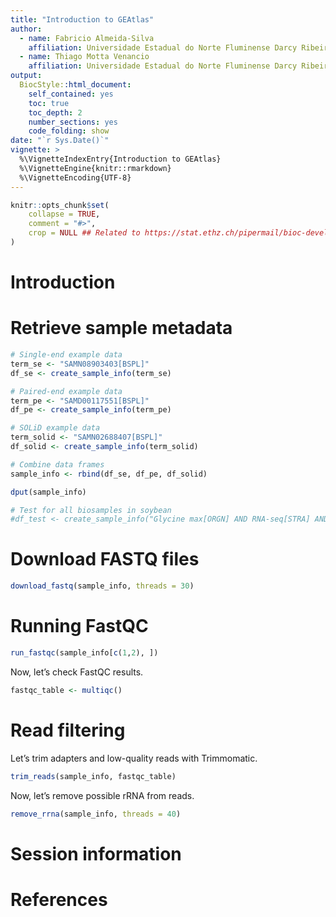 ```yaml
---
title: "Introduction to GEAtlas"
author: 
  - name: Fabricio Almeida-Silva
    affiliation: Universidade Estadual do Norte Fluminense Darcy Ribeiro, RJ, Brazil
  - name: Thiago Motta Venancio
    affiliation: Universidade Estadual do Norte Fluminense Darcy Ribeiro, RJ, Brazil
output: 
  BiocStyle::html_document:
    self_contained: yes
    toc: true
    toc_depth: 2
    number_sections: yes
    code_folding: show
date: "`r Sys.Date()`"
vignette: >
  %\VignetteIndexEntry{Introduction to GEAtlas}
  %\VignetteEngine{knitr::rmarkdown}
  %\VignetteEncoding{UTF-8}  
---
```


```r
knitr::opts_chunk$set(
    collapse = TRUE,
    comment = "#>",
    crop = NULL ## Related to https://stat.ethz.ch/pipermail/bioc-devel/2020-April/016656.html
)
```


# Introduction

# Retrieve sample metadata

```r
# Single-end example data
term_se <- "SAMN08903403[BSPL]"
df_se <- create_sample_info(term_se)

# Paired-end example data
term_pe <- "SAMD00117551[BSPL]"
df_pe <- create_sample_info(term_pe)

# SOLiD example data
term_solid <- "SAMN02688407[BSPL]"
df_solid <- create_sample_info(term_solid)

# Combine data frames
sample_info <- rbind(df_se, df_pe, df_solid)

dput(sample_info)

# Test for all biosamples in soybean
#df_test <- create_sample_info("Glycine max[ORGN] AND RNA-seq[STRA] AND 2021[PDAT]")
```

# Download FASTQ files

```r
download_fastq(sample_info, threads = 30)
```

# Running FastQC

```r
run_fastqc(sample_info[c(1,2), ])
```

Now, let's check FastQC results.

```r
fastqc_table <- multiqc()
```

# Read filtering

Let's trim adapters and low-quality reads with Trimmomatic.

```r
trim_reads(sample_info, fastqc_table)
```

Now, let's remove possible rRNA from reads.

```r
remove_rrna(sample_info, threads = 40)
```

# Session information {.unnumbered}


# References {.unnumbered}
